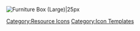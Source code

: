 [[File:Item Icon Furniture Box (Large).png|Furniture Box (Large)|25px]]<noinclude>[[Category:Resource Icons]] [[Category:Icon Templates]]</noinclude>